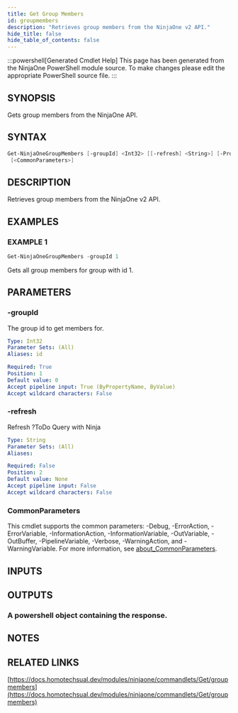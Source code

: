 ```yaml
---
title: Get Group Members
id: groupmembers
description: "Retrieves group members from the NinjaOne v2 API."
hide_title: false
hide_table_of_contents: false
---
```


:::powershell[Generated Cmdlet Help]
This page has been generated from the NinjaOne PowerShell module source. To make changes please edit the appropriate PowerShell source file.
:::

## SYNOPSIS

Gets group members from the NinjaOne API.

## SYNTAX

```powershell
Get-NinjaOneGroupMembers [-groupId] <Int32> [[-refresh] <String>] [-ProgressAction <ActionPreference>]
 [<CommonParameters>]
```

## DESCRIPTION

Retrieves group members from the NinjaOne v2 API.

## EXAMPLES

### EXAMPLE 1

```powershell
Get-NinjaOneGroupMembers -groupId 1
```

Gets all group members for group with id 1.

## PARAMETERS

### -groupId

The group id to get members for.

```yaml
Type: Int32
Parameter Sets: (All)
Aliases: id

Required: True
Position: 1
Default value: 0
Accept pipeline input: True (ByPropertyName, ByValue)
Accept wildcard characters: False
```

### -refresh

Refresh ?ToDo Query with Ninja

```yaml
Type: String
Parameter Sets: (All)
Aliases:

Required: False
Position: 2
Default value: None
Accept pipeline input: False
Accept wildcard characters: False
```

### CommonParameters

This cmdlet supports the common parameters: -Debug, -ErrorAction, -ErrorVariable, -InformationAction, -InformationVariable, -OutVariable, -OutBuffer, -PipelineVariable, -Verbose, -WarningAction, and -WarningVariable. For more information, see [about_CommonParameters](http://go.microsoft.com/fwlink/?LinkID=113216).

## INPUTS


## OUTPUTS

### A powershell object containing the response.

## NOTES

## RELATED LINKS

[https://docs.homotechsual.dev/modules/ninjaone/commandlets/Get/groupmembers](https://docs.homotechsual.dev/modules/ninjaone/commandlets/Get/groupmembers)

